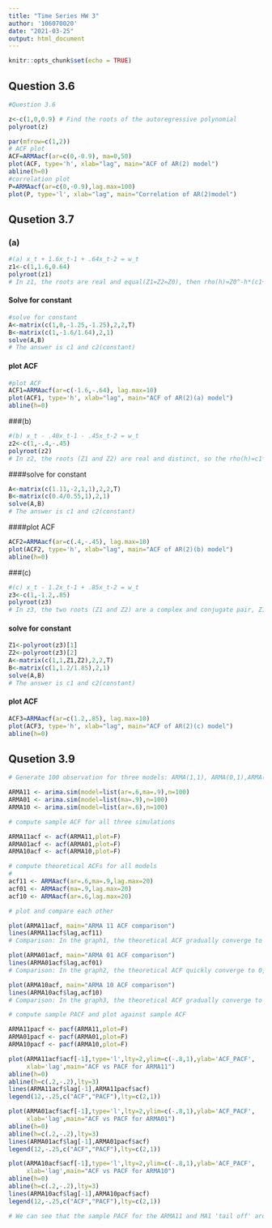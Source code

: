 ---
title: "Time Series HW 3"
author: '106070020'
date: "2021-03-25"
output: html_document
---

```{r setup, include=FALSE}
knitr::opts_chunk$set(echo = TRUE)
```

## Question 3.6

```{r}
#Question 3.6

z<-c(1,0,0.9) # Find the roots of the autoregressive polynomial
polyroot(z)

par(mfrow=c(1,2))
# ACF plot
ACF=ARMAacf(ar=c(0,-0.9), ma=0,50)
plot(ACF, type='h', xlab="lag", main="ACF of AR(2) model")
abline(h=0)
#correlation plot
P=ARMAacf(ar=c(0,-0.9),lag.max=100)
plot(P, type='l', xlab="lag", main="Correlation of AR(2)model")
```


## Qusetion 3.7 
### (a)
```{r}
#(a) x_t + 1.6x_t-1 + .64x_t-2 = w_t
z1<-c(1,1.6,0.64)
polyroot(z1)
# In z1, the roots are real and equal(Z1=Z2=Z0), then rho(h)=Z0^-h*(c1+c2h)

```

#### Solve for constant

```{r}
#solve for constant
A<-matrix(c(1,0,-1.25,-1.25),2,2,T)
B<-matrix(c(1,-1.6/1.64),2,1)
solve(A,B)
# The answer is c1 and c2(constant)
```

#### plot ACF
```{r}
#plot ACF
ACF1=ARMAacf(ar=c(-1.6,-.64), lag.max=10)
plot(ACF1, type='h', xlab="lag", main="ACF of AR(2)(a) model")
abline(h=0)
```

###(b)

```{r}
#(b) x_t - .40x_t-1 - .45x_t-2 = w_t
z2<-c(1,-.4,-.45)
polyroot(z2)
# In z2, the roots (Z1 and Z2) are real and distinct, so the rho(h)=c1*Z1^-h+c2*Z2^-h
```

####solve for constant
```{r}
A<-matrix(c(1.11,-2,1,1),2,2,T)
B<-matrix(c(0.4/0.55,1),2,1)
solve(A,B)
# The answer is c1 and c2(constant)
```

####plot ACF

```{r}
ACF2=ARMAacf(ar=c(.4,-.45), lag.max=10)
plot(ACF2, type='h', xlab="lag", main="ACF of AR(2)(b) model")
abline(h=0)
```

###(c)
```{r}
#(c) x_t - 1.2x_t-1 + .85x_t-2 = w_t
z3<-c(1,-1.2,.85)
polyroot(z3)
# In z3, the two roots (Z1 and Z2) are a complex and conjugate pair, Z1=Z2_bar, then c2=c1_bar(because the rho(h) is real), and rou(h)=c1*Z1^-h + c1_bar*Z1_bar^-h. 

```

#### solve for constant

```{r}
Z1<-polyroot(z3)[1]
Z2<-polyroot(z3)[2]
A<-matrix(c(1,1,Z1,Z2),2,2,T)
B<-matrix(c(1,1.2/1.85),2,1)
solve(A,B)
# The answer is c1 and c2(constant)
```

#### plot ACF

```{r}
ACF3=ARMAacf(ar=c(1.2,.85), lag.max=10)
plot(ACF3, type='h', xlab="lag", main="ACF of AR(2)(c) model")
abline(h=0)
```


## Qusetion 3.9 

```{r}
# Generate 100 observation for three models: ARMA(1,1), ARMA(0,1),ARMA(1,0); theta = .9, phi = .6

ARMA11 <- arima.sim(model=list(ar=.6,ma=.9),n=100)
ARMA01 <- arima.sim(model=list(ma=.9),n=100)
ARMA10 <- arima.sim(model=list(ar=.6),n=100)
```


```{r}
# compute sample ACF for all three simulations

ARMA11acf <- acf(ARMA11,plot=F)
ARMA01acf <- acf(ARMA01,plot=F)
ARMA10acf <- acf(ARMA10,plot=F)
```

```{r}
# compute theoretical ACFs for all models
#
acf11 <- ARMAacf(ar=.6,ma=.9,lag.max=20)
acf01 <- ARMAacf(ma=.9,lag.max=20)
acf10 <- ARMAacf(ar=.6,lag.max=20)
```

```{r}
# plot and compare each other

plot(ARMA11acf, main="ARMA 11 ACF comparison")
lines(ARMA11acf$lag,acf11)
# Comparison: In the graph1, the theoretical ACF gradually converge to 0, while the sample ARMA 11 ACF still larger than 0 after the theoretical ACF become near to 0. 
```

```{r}
plot(ARMA01acf, main="ARMA 01 ACF comparison")
lines(ARMA01acf$lag,acf01)
# Comparison: In the graph2, the theoretical ACF quickly converge to 0, while the sample ARMA 01 ACF still larger than 0 after the theoretical ACF become near to 0. 
```

```{r}
plot(ARMA10acf, main="ARMA 10 ACF comparison")
lines(ARMA10acf$lag,acf10)
# Comparison: In the graph3, the theoretical ACF gradually converge to 0, while the sample ARMA 10 ACF still larger than 0 after the theoretical ACF become near to 0. 
```

```{r}
# compute sample PACF and plot against sample ACF

ARMA11pacf <- pacf(ARMA11,plot=F)
ARMA01pacf <- pacf(ARMA01,plot=F)
ARMA10pacf <- pacf(ARMA10,plot=F)
```

```{r}
plot(ARMA11acf$acf[-1],type='l',lty=2,ylim=c(-.8,1),ylab='ACF_PACF',
     xlab='lag',main="ACF vs PACF for ARMA11")
abline(h=0)
abline(h=c(.2,-.2),lty=3)
lines(ARMA11acf$lag[-1],ARMA11pacf$acf)
legend(12,-.25,c("ACF","PACF"),lty=c(2,1))
```

```{r}
plot(ARMA01acf$acf[-1],type='l',lty=2,ylim=c(-.8,1),ylab='ACF_PACF',
     xlab='lag',main="ACF vs PACF for ARMA01")
abline(h=0)
abline(h=c(.2,-.2),lty=3)
lines(ARMA01acf$lag[-1],ARMA01pacf$acf)
legend(12,-.25,c("ACF","PACF"),lty=c(2,1))
```

```{r}
plot(ARMA10acf$acf[-1],type='l',lty=2,ylim=c(-.8,1),ylab='ACF_PACF',
     xlab='lag',main="ACF vs PACF for ARMA10")
abline(h=0)
abline(h=c(.2,-.2),lty=3)
lines(ARMA10acf$lag[-1],ARMA10pacf$acf)
legend(12,-.25,c("ACF","PACF"),lty=c(2,1))
```

```{r}
# We can see that the sample PACF for the ARMA11 and MA1 'tail off' around lag 2, where the sample PACF for AR1 cuts offafter lag p=1. Similarly, the sample ACF for the ARMA11 andappear to tail off slightly while the MA1 cutts off after lag1. Note however, for AR1/MA1, the tailing off happens early (lag1-2), which makes sense since we had set p=1; q=1. 

```






